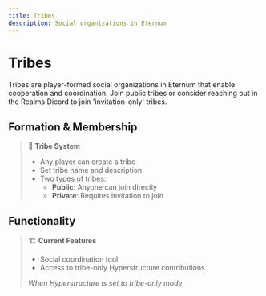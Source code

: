 ```yaml
---
title: Tribes
description: Social organizations in Eternum
---
```


# Tribes

Tribes are player-formed social organizations in Eternum that enable cooperation and coordination. Join public tribes or
consider reaching out in the Realms Dicord to join 'invitation-only' tribes.

## Formation & Membership

> 👥 **Tribe System**
>
> - Any player can create a tribe
> - Set tribe name and description
> - Two types of tribes:
>   - **Public**: Anyone can join directly
>   - **Private**: Requires invitation to join

## Functionality

> 🏗️ **Current Features**
>
> - Social coordination tool
> - Access to tribe-only Hyperstructure contributions
>
> _When Hyperstructure is set to tribe-only mode_
